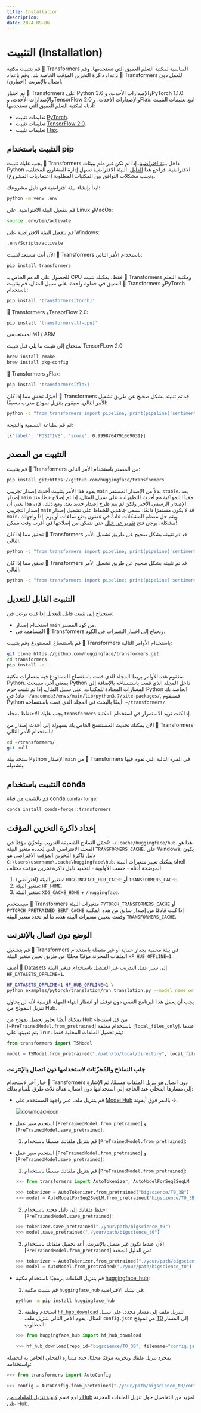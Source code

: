 ```yaml
---
title: Installation
description:
date: 2024-09-06
---
```


# التثبيت (Installation)

قم بتثبيت مكتبة 🤗 Transformers المناسبة لمكتبة التعلم العميق التي تستخدمها، وقم بإعداد ذاكرة التخزين المؤقت الخاصة بك، وقم بإعداد 🤗 Transformers للعمل دون اتصال بالإنترنت (اختياري).

تم اختبار 🤗 Transformers على Python 3.6  والإصدارات الأحدث، وPyTorch 1.1.0 والإصدارات الأحدث، وTensorFlow 2.0 والإصدارات الأحدث، وFlax. اتبع تعليمات التثبيت أدناه لمكتبة التعلم العميق التي تستخدمها:

* تعليمات تثبيت [PyTorch](https://pytorch.org/get-started/locally/).
* تعليمات تثبيت [TensorFlow 2.0](https://www.tensorflow.org/install/pip).
* تعليمات تثبيت [Flax](https://flax.readthedocs.io/en/latest/).

## التثبيت باستخدام pip

يجب عليك تثبيت 🤗 Transformers داخل [بيئة افتراضية](https://docs.python.org/3/library/venv.html). إذا لم تكن غير ملم ببيئات Python الافتراضية، فراجع هذا [الدليل](https://packaging.python.org/guides/installing-using-pip-and-virtual-environments/). البيئة الافتراضية تسهل إدارة المشاريع المختلف، وتجنب مشكلات التوافق بين المكتبات المطلوبة (اعتماديات المشروع).

ابدأ بإنشاء بيئة افتراضية في دليل مشروعك:

```bash
python -m venv .env
```

قم بتفعيل البيئة الافتراضية. على Linux وMacOs:

```bash
source .env/bin/activate
```

قم بتفعيل البيئة الافتراضية على Windows:

```bash
.env/Scripts/activate
```

الآن أنت مستعد لتثبيت 🤗 Transformers باستخدام الأمر التالي:

```bash
pip install transformers
```

للحصول على الدعم الخاص بـ CPU فقط، يمكنك تثبيت 🤗 Transformers ومكتبة التعلم العميق في خطوة واحدة. على سبيل المثال، قم بتثبيت 🤗 Transformers وPyTorch باستخدام:

```bash
pip install 'transformers[torch]'
```

🤗 Transformers وTensorFlow 2.0:

```bash
pip install 'transformers[tf-cpu]'
```

<Tip warning={true}>

لمستخدمي M1 / ARM

ستحتاج إلى تثبيت ما يلي قبل تثبيت TensorFLow 2.0
```bash
brew install cmake
brew install pkg-config
```

</Tip>

🤗 Transformers وFlax:

```bash
pip install 'transformers[flax]'
```

أخيرًا، تحقق مما إذا كان 🤗 Transformers قد تم تثبيته بشكل صحيح عن طريق تشغيل الأمر التالي. سيقوم بتنزيل نموذج مدرب مسبقًا:

```bash
python -c "from transformers import pipeline; print(pipeline('sentiment-analysis')('we love you'))"
```

ثم قم بطباعة التسمية والنتيجة:

```bash
[{'label': 'POSITIVE', 'score': 0.9998704791069031}]
```

## التثبيت من المصدر

قم بتثبيت 🤗 Transformers من المصدر باستخدام الأمر التالي:

```bash
pip install git+https://github.com/huggingface/transformers
```

يقوم هذا الأمر بتثبيت  أحدث إصدار تجريبي `main`  بدلاً من الإصدار المستقر `stable`. يعد إصدار `main` مفيدًا للمواكبة مع أحدث التطورات. على سبيل المثال، إذا تم إصلاح خطأ منذ الإصدار الرسمي الأخير ولكن لم يتم طرح إصدار جديد بعد. ومع ذلك، فإن هذا يعني أن إصدار التجريبي `main` قد لا يكون مستقرًا دائمًا. نسعى جاهدين للحفاظ على تشغيل إصدار `main`، ويتم حل معظم المشكلات عادةً في غضون بضع ساعات أو يوم. إذا واجهتك مشكلة، يرجى فتح [تقرير عن خلل](https://github.com/huggingface/transformers/issues) حتى نتمكن من إصلاحها في أقرب وقت ممكن!

تحقق مما إذا كان 🤗 Transformers قد تم تثبيته بشكل صحيح عن طريق تشغيل الأمر التالي:

```bash
python -c "from transformers import pipeline; print(pipeline('sentiment-analysis')('I love you'))"
```

تحقق مما إذا كان 🤗 Transformers قد تم تثبيته بشكل صحيح عن طريق تشغيل الأمر التالي:

```bash
python -c "from transformers import pipeline; print(pipeline('sentiment-analysis')('I love you'))"
```

## التثبيت القابل للتعديل

ستحتاج إلى تثبيت قابل للتعديل إذا كنت ترغب في:

* استخدام إصدار `main` من كود المصدر.
* المساهمة في 🤗 Transformers وتحتاج إلى اختبار التغييرات في الكود.

قم باستنساخ المستودع وقم بتثبيت 🤗 Transformers باستخدام الأوامر التالية:

```bash
git clone https://github.com/huggingface/transformers.git
cd transformers
pip install -e .
```

 ستقوم هذه الأوامر بربط المجلد الذي قمت باستنساخ المستودع فيه بمسارات مكتبة Python. بمعنى آخر، سيبحث Python داخل المجلد الذي قمت باستنساخه بالإضافة إلى المسارات المعتادة للمكتبات. على سبيل المثال، إذا تم تثبيت حزم Python الخاصة بك عادةً في `~/anaconda3/envs/main/lib/python3.7/site-packages/`, فسيقوم Python أيضًا بالبحث في المجلد الذي قمت باستنساخه: `~/transformers/`.

<Tip warning={true}>

يجب عليك الاحتفاظ بمجلد `transformers` إذا كنت تريد الاستمرار في استخدام المكتبة.

</Tip>

الآن يمكنك تحديث المستنسخ الخاص بك بسهولة إلى أحدث إصدار من 🤗 Transformers باستخدام الأمر التالي:

```bash
cd ~/transformers/
git pull
```

ستجد بيئة Python الإصدار `main` من 🤗 Transformers في المرة التالية التي تقوم فيها بتشغيله.

## التثبيت باستخدام conda

قم بالتثبيت من قناة conda `conda-forge`:

```bash
conda install conda-forge::transformers
```

## إعداد ذاكرة التخزين المؤقت

تُحمّل النماذج المُسبقة التدريب وتُخزّن مؤقتًا في: `~/.cache/huggingface/hub`. هذا هو المجلد الافتراضي الذي يُحدده متغير البيئة `TRANSFORMERS_CACHE`. على Windows، يكون دليل ذاكرة التخزين المؤقت الافتراضي هو `C:\Users\username\.cache\huggingface\hub`. يمكنك تغيير متغيرات البيئة shell الموضحة أدناه - حسب الأولوية - لتحديد دليل ذاكرة تخزين مؤقت مختلف:

1. متغير البيئة (افتراضي): `HUGGINGFACE_HUB_CACHE` أو `TRANSFORMERS_CACHE`.
2. متغير البيئة: `HF_HOME`.
3. متغير البيئة: `XDG_CACHE_HOME` + `/huggingface`.

<Tip>

سيستخدم 🤗 Transformers متغيرات البيئة `PYTORCH_TRANSFORMERS_CACHE` أو `PYTORCH_PRETRAINED_BERT_CACHE` إذا كنت قادمًا من إصدار سابق من هذه المكتبة وقمت بتعيين متغيرات البيئة هذه، ما لم تحدد متغير البيئة `TRANSFORMERS_CACHE`.

</Tip>

## الوضع دون اتصال بالإنترنت

قم بتشغيل 🤗 Transformers في بيئة محمية بجدار حماية أو غير متصلة باستخدام الملفات المخزنة مؤقتًا محليًا عن طريق تعيين متغير البيئة `HF_HUB_OFFLINE=1`.

<Tip>

أضف [🤗 Datasets](https://huggingface.co/docs/datasets/) إلى سير عمل التدريب غير المتصل باستخدام متغير البيئة `HF_DATASETS_OFFLINE=1`.

</Tip>

```bash
HF_DATASETS_OFFLINE=1 HF_HUB_OFFLINE=1 \
python examples/pytorch/translation/run_translation.py --model_name_or_path google-t5/t5-small --dataset_name wmt16 --dataset_config ro-en ...
```

يجب أن يعمل هذا البرنامج النصي دون توقف أو انتظار انتهاء المهلة الزمنية لأنه لن يحاول تنزيل النموذج من Hub.

يمكنك أيضًا تجاوز تحميل نموذج من Hub من كل استدعاء [`~PreTrainedModel.from_pretrained`] باستخدام معلمة [`local_files_only`]. عندما يتم تعيينها على `True`، يتم تحميل الملفات المحلية فقط:

```py
from transformers import T5Model

model = T5Model.from_pretrained("./path/to/local/directory", local_files_only=True)
```

### جلب النماذج والمُجزّئات لاستخدامها دون اتصال بالإنترنت

خيار آخر لاستخدام 🤗 Transformers دون اتصال هو تنزيل الملفات مسبقًا، ثم الإشارة إلى مسارها المحلي عند الحاجة إلى استخدامها دون اتصال. هناك ثلاث طرق للقيام بذلك:

* قم بتنزيل ملف عبر واجهة المستخدم على [Model Hub](https://huggingface.co/models) بالنقر فوق أيقونة ↓.

    ![download-icon](https://huggingface.co/datasets/huggingface/documentation-images/resolve/main/download-icon.png)

* استخدم سير عمل [`PreTrainedModel.from_pretrained`] و [`PreTrainedModel.save_pretrained`]:

    1. قم بتنزيل ملفاتك مسبقًا باستخدام [`PreTrainedModel.from_pretrained`]:
* استخدم سير عمل [`PreTrainedModel.from_pretrained`] و [`PreTrainedModel.save_pretrained`]:

    1. قم بتنزيل ملفاتك مسبقًا باستخدام [`PreTrainedModel.from_pretrained`]:

    ```py
    >>> from transformers import AutoTokenizer, AutoModelForSeq2SeqLM

    >>> tokenizer = AutoTokenizer.from_pretrained("bigscience/T0_3B")
    >>> model = AutoModelForSeq2SeqLM.from_pretrained("bigscience/T0_3B")
    ```

    2. احفظ ملفاتك إلى دليل محدد باستخدام [`PreTrainedModel.save_pretrained`]:

    ```py
    >>> tokenizer.save_pretrained("./your/path/bigscience_t0")
    >>> model.save_pretrained("./your/path/bigscience_t0")
    ```

    3. الآن عندما تكون غير متصل بالإنترنت، أعد تحميل ملفاتك باستخدام [`PreTrainedModel.from_pretrained`] من الدليل المحدد:

    ```py
    >>> tokenizer = AutoTokenizer.from_pretrained("./your/path/bigscience_t0")
    >>> model = AutoModel.from_pretrained("./your/path/bigscience_t0")
    ```

* قم بتنزيل الملفات برمجيًا باستخدام مكتبة [huggingface_hub](https://github.com/huggingface/huggingface_hub/tree/main/src/huggingface_hub):

    1. قم بتثبيت مكتبة `huggingface_hub` في بيئتك الافتراضية:

    ```bash
    python -m pip install huggingface_hub
    ```

    2. استخدم وظيفة [`hf_hub_download`](https://huggingface.co/docs/hub/adding-a-library#download-files-from-the-hub) لتنزيل ملف إلى مسار محدد. على سبيل المثال، يقوم الأمر التالي بتنزيل ملف `config.json` من نموذج [T0](https://huggingface.co/bigscience/T0_3B) إلى المسار المطلوب:

    ```py
    >>> from huggingface_hub import hf_hub_download

    >>> hf_hub_download(repo_id="bigscience/T0_3B", filename="config.json", cache_dir="./your/path/bigscience_t0")
    ```

بمجرد تنزيل ملفك وتخزينه مؤقتًا محليًا، حدد مساره المحلي الخاص به لتحميله واستخدامه:

```py
>>> from transformers import AutoConfig

>>> config = AutoConfig.from_pretrained("./your/path/bigscience_t0/config.json")
```

<Tip>

راجع قسم [كيفية تنزيل الملفات من Hub](https://huggingface.co/docs/hub/how-to-downstream) لمزيد من التفاصيل حول تنزيل الملفات المخزنة على Hub.

</Tip>
